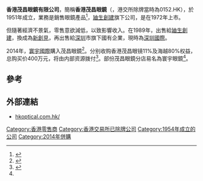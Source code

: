 '''香港茂昌眼鏡有限公司'''，簡稱'''香港茂昌眼鏡'''（'''{{lang-en|Hong Kong Optical Company Limited}}'''，港交所除牌當時為0152.HK），於1951年成立，業務是銷售眼鏡產品<ref>{{Cite web |url=http://www.hkoptical.com.hk/about.html |title=香港茂昌眼鏡有限公司 |access-date=2013-02-23 |archive-url=https://web.archive.org/web/20130313043041/http://www.hkoptical.com.hk/about.html |archive-date=2013-03-13 |dead-url=yes }}</ref>，[[廸生創建|廸生創建]]旗下公司，是在1972年上市。

但隨著經濟不景氣，零售意欲減低，以致影響收入。在1989年，出售給[[廸生創建|廸生創建]]，換成為[[新創見|新創見]]，再出售給[[深圳|深圳]]市旗下國有企業，現時為[[深圳國際|深圳國際]]。

2014年，[[寰宇國際|寰宇國際]]購入茂昌眼鏡<ref name="#1">{{Cite web|title=寰宇國際入股茂昌眼鏡|url=https://hk.on.cc/hk/bkn/cnt/finance/20150507/bkn-20150507193727302-0507_00842_001.html|access-date=2021-05-30|date=2015-05-07|work=on.cc東網|language=zh-hk}}</ref>。分别收购香港茂昌眼镜11%及海越80%权益，总购买价400万元，将由内部资源拨付<ref>{{Cite web|title=寰宇国际400万投资茂昌眼镜|url=http://www.clii.com.cn/zhhylm/zhhylmHangYeJuJiao/201505/t20150511_3872106.html|access-date=2021-05-30|work=www.clii.com.cn}}</ref>。部份茂昌眼鏡分店易名為寰宇眼鏡<ref name="#1"/>。
==參考==
{{reflist}}

==外部連結==
*[http://www.hkoptical.com.hk/ hkoptical.com.hk/]

[[Category:香港零售商|Category:香港零售商]]
[[Category:香港交易所已除牌公司|Category:香港交易所已除牌公司]]
[[Category:1954年成立的公司|Category:1954年成立的公司]]
[[Category:2014年併購|Category:2014年併購]]